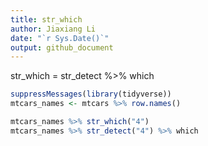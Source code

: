 ```yaml
---
title: str_which
author: Jiaxiang Li
date: "`r Sys.Date()`"
output: github_document
---
```


str_which = str_detect %>% which

```r
suppressMessages(library(tidyverse))
mtcars_names <- mtcars %>% row.names()
```

```r
mtcars_names %>% str_which("4")
mtcars_names %>% str_detect("4") %>% which
```

